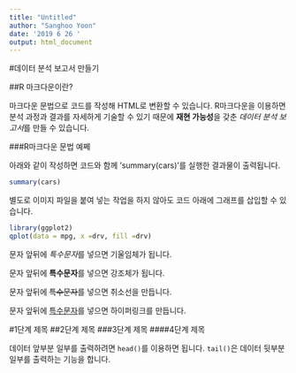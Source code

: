 ```yaml
---
title: "Untitled"
author: "Sanghoo Yoon"
date: '2019 6 26 '
output: html_document
---
```


#데이터 분석 보고서 만들기

##R 마크다운이란?

마크다운 문법으로 코드를 작성해 HTML로 변환할 수 있습니다. R마크다운을 이용하면 분석 과정과 결과를 자세하게 기술할 수 있기 때문에 **재현 가능성**을 갖춘 *데이터 분석 보고서*를 만들 수 있습니다. 

###R마크다운 문법 예쩨

아래와 같이 작성하면 코드와 함께 'summary(cars)'를 실행한 결과물이 출력됩니다. 

```r
summary(cars)
```

별도로 이미지 파일을 붙여 넣는 작업을 하지 않아도 코드 아래에 그래프를 삽입할 수 있습니다.

```r
library(ggplot2)
qplot(data = mpg, x =drv, fill =drv)
```

문자 앞뒤에 *특수문자*를 넣으면 기울임체가 됩니다. 

문자 앞뒤에 **특수문자**를 넣으면 강조체가 됩니다. 

문자 앞뒤에 ~~특수문자~~를 넣으면 취소선을 만듭니다. 

문자 앞뒤에 [특수문자](http://www.google.com/search?q=special+character)를 넣으면 하이퍼링크를 만듭니다. 

#1단계 제목
##2단계 제목
###3단계 제목
####4단계 제목

데이터 앞부분 일부를 출력하려면 `head()`를 이용하면 됩니다. `tail()`은 데이터 뒷부분 일부를 출력하는 기능을 합니다. 
